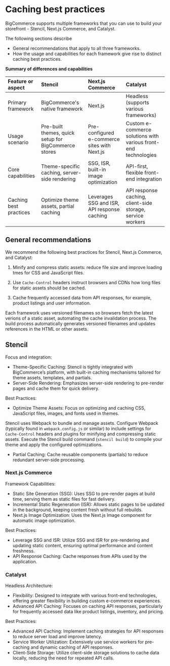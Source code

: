 # Caching best practices

BigCommerce supports multiple frameworks that you can use to build your storefront - Stencil, Next.js Commerce, and Catalyst.

The following sections describe 
-  General recommendations that apply to all three frameworks.
-  How the usage and capabilities for each framework give rise to distinct caching best practices.

**Summary of differences and capabilities**

| Feature or aspect	| Stencil | Next.js Commerce | Catalyst |
| :-- | :-- | :-- | :-- |
| Primary framework	| BigCommerce's native framework | Next.js	| Headless (supports various frameworks) |
| Usage scenario | Pre-built themes, quick setup for BigCommerce stores	| Pre-configured e-commerce sites with Next.js	| Custom e-commerce solutions with various front-end technologies |
| Core capabilities	| Theme-specific caching, server-side rendering	| SSG, ISR, built-in image optimization	| API-first, flexible front-end integration |
| Caching best practices | Optimize theme assets, partial caching | Leverages SSG and ISR, API response caching	| API response caching, client-side storage, service workers |


## General recommendations 

We recommend the following best practices for Stencil, Next.js Commerce, and Catalyst:

1. Minify and compress static assets: reduce file size and improve loading tmes for CSS and JavaScript files.

2. Use `Cache-Control` headers instruct browsers and CDNs how long files for static assets should be cached.

3. Cache frequently accessed data from API responses, for example, product listings and user information. 

Each framework uses versioned filenames so browsers fetch the latest verions of a static asset, automating the cache invalidation process. 
The build process automatically generates versioned filenames and updates references in the HTML or other assets.


## Stencil 

Focus and integration:

- Theme-Specific Caching: Stencil is tightly integrated with BigCommerce’s platform, with built-in caching mechanisms tailored for theme assets, templates, and partials.
- Server-Side Rendering: Emphasizes server-side rendering to pre-render pages and cache them for quick delivery.

Best Practices:

- Optimize Theme Assets: Focus on optimizing and caching CSS, JavaScript files, images, and fonts used in themes. 

Stencil uses Webpack to bundle and manage assets. Configure Webpack (typically found in `webpack.config.js` or similar) to include settings for `Cache-Control` headers and plugins for minifying and compressing static assets.
Execute the Stencil build command (`stencil build`) to compile your theme and apply the configured optimizations.

- Partial Caching: Cache reusable components (partials) to reduce redundant server-side processing.

### Next.js Commerce

Framework Capabilities:

- Static Site Generation (SSG): Uses SSG to pre-render pages at build time, serving them as static files for fast delivery.
- Incremental Static Regeneration (ISR): Allows static pages to be updated in the background, keeping content fresh without full rebuilds.
- Next.js Image Optimization: Uses the Next.js Image component for automatic image optimization.

Best Practices:

- Leverage SSG and ISR: Utilize SSG and ISR for pre-rendering and updating static content, ensuring optimal performance and content freshness.
- API Response Caching: Cache responses from APIs used by the application.

### Catalyst

Headless Architecture:

- Flexibility: Designed to integrate with various front-end technologies, offering greater flexibility in building custom e-commerce experiences.
- Advanced API Caching: Focuses on caching API responses, particularly for frequently accessed data like product listings, inventory, and pricing.

Best Practices:

- Advanced API Caching: Implement caching strategies for API responses to reduce server load and improve latency.
- Service Worker Utilization: Extensively use service workers for pre-caching and dynamic caching of API responses.
- Client-Side Storage: Utilize client-side storage solutions to cache data locally, reducing the need for repeated API calls.
